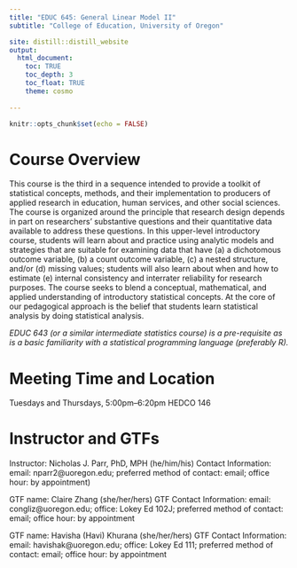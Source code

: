 ```yaml
---
title: "EDUC 645: General Linear Model II"
subtitle: "College of Education, University of Oregon"

site: distill::distill_website
output:
  html_document:
    toc: TRUE
    toc_depth: 3
    toc_float: TRUE
    theme: cosmo
    
---
```


```r
knitr::opts_chunk$set(echo = FALSE)
```

# Course Overview

This course is the third in a sequence intended to provide a toolkit of statistical concepts, methods, and their implementation to producers of applied research in education, human services, and other social sciences. The course is organized around the principle that research design depends in part on researchers’ substantive questions and their quantitative data available to address these questions. In this upper-level introductory course, students will learn about and practice using analytic models and strategies that are suitable for examining data that have (a) a dichotomous outcome variable, (b) a count outcome variable, (c) a nested structure, and/or (d) missing values; students will also learn about when and how to estimate (e) internal consistency and interrater reliability for research purposes. The course seeks to blend a conceptual, mathematical, and applied understanding of introductory statistical concepts. At the core of our pedagogical approach is the belief that students learn statistical analysis by doing statistical analysis. 

*EDUC 643 (or a similar intermediate statistics course) is a pre-requisite as is a basic familiarity with a statistical programming language (preferably R).*  

# Meeting Time and Location
Tuesdays and Thursdays, 5:00pm–6:20pm
HEDCO 146

# Instructor and GTFs
Instructor: Nicholas J. Parr, PhD, MPH (he/him/his) 
Contact Information: email: nparr2@uoregon.edu; preferred method of contact: email; office hour: by appointment)

GTF name: Claire Zhang (she/her/hers) 
GTF Contact Information: email: congliz@uoregon.edu; office: Lokey Ed 102J; preferred method of contact: email; office hour: by appointment

GTF name: Havisha (Havi) Khurana (she/her/hers) 
GTF Contact Information: email: havishak@uoregon.edu; office: Lokey Ed 111; preferred method of contact: email; office hour: by appointment